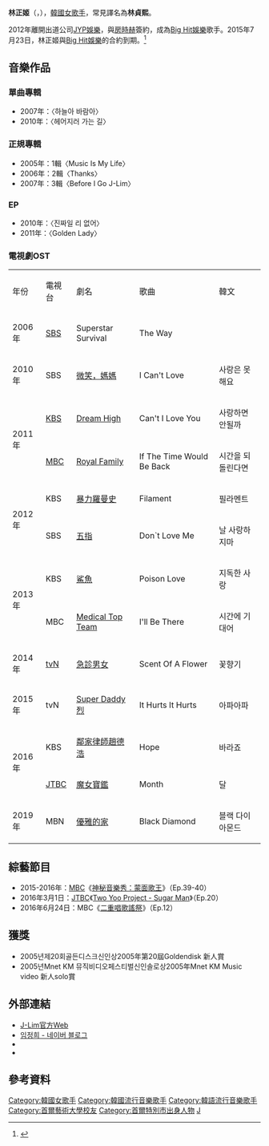 {{藝人
|姓名 = 林正姬
|類型 = 女歌手
|圖片 = Lim Jung-Hee from acrofan (2).jpg
|圖片尺寸 = 
|圖片簡介 = 
|本名 = 林正姬
|外文名 = 임정희 
|外文 = ko
|羅馬拼音 = Lim Jeong Hee
|英文名 =
|暱稱 =
|其他藝名 = 
|國籍 = {{KOR}}
|出生日期 = {{birth_date_and_age|1981|5|17}}
|出生地點 = {{KOR}}[[首爾特別市|首爾特別市]]
|宗教信仰 = 
|語言 = [[韓語|韓語]]
|職業 = [[歌手|歌手]]
|教育程度 = 
|出道作 = 
|出道日期 = 2005年
|代表作 = 
|活躍年代 =
|唱片公司 = 
|經紀公司 = [[JYP娛樂|JYP娛樂]]（2005年－2012年）<br />[[Big_Hit娛樂|Big Hit娛樂]]（2012年－2015年）<br />Oscar Entertainment（2015年－至今）
|相關團體 = 
|網站 = 
}}

'''林正姬'''（{{lang-ko|'''임정희'''}}，{{bd|1981年|5月17日}}），[[韓國|韓國]][[女歌手|女歌手]]，常見譯名為'''林貞熙'''。

2012年離開出道公司[[JYP娛樂|JYP娛樂]]，與[[房時赫|房時赫]]簽約，成為[[Big_Hit娛樂|Big Hit娛樂]]歌手。2015年7月23日，林正姬與[[Big_Hit娛樂|Big Hit娛樂]]的合約到期。<ref>{{cite news|url=http://www.koreadaily.com/news/read.asp?art_id=3549411|title=임정희, 빅히트 떠났다..'10년 인연' 방시혁과 이별|publisher=koreadaily|date=2015-07-23|language=ko|accessdate=2015-09-03|archive-date=2016-03-04|archive-url=https://web.archive.org/web/20160304124445/http://www.koreadaily.com/news/read.asp?art_id=3549411|dead-url=no}}</ref>

== 音樂作品 ==
=== 單曲專輯 ===
*2007年：〈하늘아 바람아〉
*2010年：〈헤어지러 가는 길〉

=== 正規專輯 ===
*2005年：1輯〈Music Is My Life〉
*2006年：2輯〈Thanks〉
*2007年：3輯〈Before I Go J-Lim〉

=== EP ===
*2010年：〈진짜일 리 없어〉
*2011年：〈Golden Lady〉

=== 電視劇OST ===
{|class="wikitable" width="50%" 
|- style="background: cornflowerblue; color:white; font-weight:bold; text-align:center;"
|年份||電視台||劇名||歌曲||韓文
|-
| 2006年 || [[SBS_(韓國)|SBS]] || Superstar Survival || The Way || 
|-
| 2010年 || SBS || [[微笑，媽媽|微笑，媽媽]] || I Can't Love || 사랑은 못해요
|-
|rowspan="2"| 2011年 || [[韓國放送公社|KBS]] || [[Dream_High|Dream High]] || Can't I Love You || 사랑하면 안될까
|-
| [[文化廣播_(韓國)|MBC]] || [[Royal_Family|Royal Family]] || If The Time Would Be Back || 시간을 되돌린다면
|-
|rowspan="2"| 2012年 || KBS || [[暴力羅曼史|暴力羅曼史]] || Filament || 필라멘트
|-
| SBS || [[五指|五指]] || Don`t Love Me || 날 사랑하지마
|-
|rowspan="2"| 2013年 || KBS || [[鯊魚_(韓國電視劇)|鯊魚]] || Poison Love || 지독한 사랑
|-
| MBC || [[Medical_Top_Team|Medical Top Team]] || I'll Be There || 시간에 기대어
|-
| 2014年 || [[tvN|tvN]] || [[急診男女|急診男女]] || Scent Of A Flower || 꽃향기
|-
| 2015年 || tvN || [[Super_Daddy_烈|Super Daddy 烈]] || It Hurts It Hurts || 아파아파
|-
|rowspan="2"| 2016年 || KBS || [[鄰家律師趙德浩|鄰家律師趙德浩]] || Hope || 바라죠
|-
| [[JTBC|JTBC]] || [[魔女寶鑑|魔女寶鑑]] || Month || 달
|-
|rowspan="2"| 2019年 || MBN || [[優雅的家|優雅的家]] || Black Diamond || 블랙 다이아몬드
|}

== 綜藝節目 ==
*2015-2016年：[[文化廣播_(韓國)|MBC]]《[[神秘音樂秀：蒙面歌王|神秘音樂秀：蒙面歌王]]》（Ep.39-40）
*2016年3月1日：[[JTBC|JTBC]]《[[Two_Yoo_Project_-_Sugar_Man|Two Yoo Project - Sugar Man]]》（Ep.20）
*2016年6月24日：MBC《[[二重唱歌謠祭|二重唱歌謠祭]]》（Ep.12）

== 獲獎 ==
* 2005년제20회골든디스크신인상2005年第20屆Goldendisk 新人賞
* 2005년Mnet KM 뮤직비디오페스티벌신인솔로상2005年Mnet KM Music video 新人solo賞

== 外部連結 ==
{{Commonscat|Lim Jeong Hee}}
* [https://web.archive.org/web/20130613115905/http://j-lim.ibighit.com/ J-Lim官方Web]
* [http://blog.naver.com/limjeonghee.do/ 임정희 - 네이버 블로그] {{Wayback|url=http://blog.naver.com/limjeonghee.do/ |date=20161201075835 }}
* {{twitter|welcomtomaworld}}
* {{cyworld|22183559}}
== 參考資料 ==
{{reflist}}

{{韓國金唱片新人獎}}
{{DEFAULTSORT: Lim Jeong Hee}}
[[Category:韓國女歌手|Category:韓國女歌手]]
[[Category:韓國流行音樂歌手|Category:韓國流行音樂歌手]]
[[Category:韓語流行音樂歌手|Category:韓語流行音樂歌手]]
[[Category:首爾藝術大學校友|Category:首爾藝術大學校友]]
[[Category:首爾特別市出身人物|Category:首爾特別市出身人物]]
[[Category:林姓|J]]